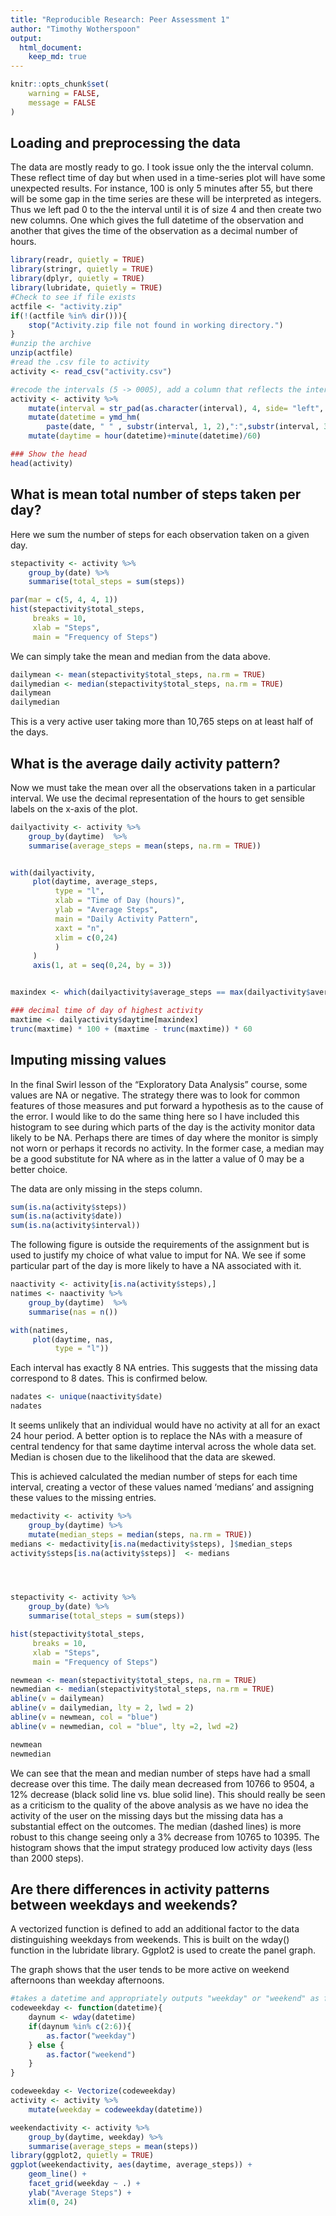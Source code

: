 ```yaml
---
title: "Reproducible Research: Peer Assessment 1"
author: "Timothy Wotherspoon"
output: 
  html_document:
    keep_md: true
---
```

```r
knitr::opts_chunk$set(
    warning = FALSE,
    message = FALSE
)
```

## Loading and preprocessing the data

The data are mostly ready to go. I took issue only the the interval column. These reflect time of day but when used in a time-series plot will have some unexpected results. For instance, 100 is only 5 minutes after 55, but there will be some gap in the time series are these will be interpreted as integers. Thus we left pad 0 to the the interval until it is of size 4 and then create two new columns. One which gives the full datetime of the observation and another that gives the time of the observation as a decimal number of hours. 
```r
library(readr, quietly = TRUE) 
library(stringr, quietly = TRUE)
library(dplyr, quietly = TRUE)
library(lubridate, quietly = TRUE)
#Check to see if file exists
actfile <- "activity.zip"
if(!(actfile %in% dir())){
    stop("Activity.zip file not found in working directory.")
}
#unzip the archive
unzip(actfile)
#read the .csv file to activity
activity <- read_csv("activity.csv")

#recode the intervals (5 -> 0005), add a column that reflects the intervals as datetimes, add a column that reflects them as times of day with a decimal number of hours
activity <- activity %>%
    mutate(interval = str_pad(as.character(interval), 4, side= "left", pad = "0")) %>%
    mutate(datetime = ymd_hm(
        paste(date, " " , substr(interval, 1, 2),":",substr(interval, 3, 4),sep = ""))) %>%
    mutate(daytime = hour(datetime)+minute(datetime)/60)

### Show the head
head(activity)
```


## What is mean total number of steps taken per day?
Here we sum the number of steps for each observation taken on a given day. 

```r

stepactivity <- activity %>%
    group_by(date) %>%
    summarise(total_steps = sum(steps))

par(mar = c(5, 4, 4, 1))
hist(stepactivity$total_steps,
     breaks = 10,
     xlab = "Steps",
     main = "Frequency of Steps")
```

We can simply take the mean and median from the data above. 

``` r
dailymean <- mean(stepactivity$total_steps, na.rm = TRUE)
dailymedian <- median(stepactivity$total_steps, na.rm = TRUE)
dailymean
dailymedian
```

This is a very active user taking more than 10,765 steps on at least half of the days. 

## What is the average daily activity pattern?
Now we must take the mean over all the observations taken in a particular interval. We use the decimal representation of the hours to get sensible labels on the x-axis of the plot. 

```r

dailyactivity <- activity %>% 
    group_by(daytime)  %>%
    summarise(average_steps = mean(steps, na.rm = TRUE))


with(dailyactivity,
     plot(daytime, average_steps,
          type = "l",
          xlab = "Time of Day (hours)",
          ylab = "Average Steps",
          main = "Daily Activity Pattern",
          xaxt = "n",
          xlim = c(0,24)
          )
     )
     axis(1, at = seq(0,24, by = 3))


maxindex <- which(dailyactivity$average_steps == max(dailyactivity$average_steps))

### decimal time of day of highest activity
maxtime <- dailyactivity$daytime[maxindex]
trunc(maxtime) * 100 + (maxtime - trunc(maxtime)) * 60
```



## Imputing missing values

In the final Swirl lesson of the "Exploratory Data Analysis" course, some values are NA or negative. The strategy there was to look for common features of those measures and put forward a hypothesis as to the cause of the error. I would like to do the same thing here so I have included this histogram to see during which parts of the day is the activity monitor data likely to be NA. Perhaps there are times of day where the monitor is simply not worn or perhaps it records no activity. In the former case, a median may be a good substitute for NA where as in the latter a value of 0 may be a better choice. 

The data are only missing in the steps column.
```r
sum(is.na(activity$steps))
sum(is.na(activity$date))
sum(is.na(activity$interval))
```

The following figure is outside the requirements of the assignment but is used to justify my choice of what value to imput for NA. We see if some particular part of the day is more likely to have a NA associated with it. 

```r
naactivity <- activity[is.na(activity$steps),]
natimes <- naactivity %>% 
    group_by(daytime)  %>%
    summarise(nas = n())

with(natimes,
     plot(daytime, nas,
          type = "l"))


```

Each interval has exactly 8 NA entries. This suggests that the missing data correspond to 8 dates. This is confirmed below. 

```r
nadates <- unique(naactivity$date)
nadates
```

It seems unlikely that an individual would have no activity at all for an exact 24 hour period. A better option is to replace the NAs with a measure of central tendency for that same daytime interval across the whole data set. Median is chosen due to the likelihood that the data are skewed. 

This is achieved calculated the median number of steps for each time interval, creating a vector of these values named 'medians' and assigning these values to the missing entries. 

```r
medactivity <- activity %>%
    group_by(daytime) %>%
    mutate(median_steps = median(steps, na.rm = TRUE))
medians <- medactivity[is.na(medactivity$steps), ]$median_steps
activity$steps[is.na(activity$steps)]  <- medians





```


```r
stepactivity <- activity %>%
    group_by(date) %>%
    summarise(total_steps = sum(steps))

hist(stepactivity$total_steps,
     breaks = 10,
     xlab = "Steps",
     main = "Frequency of Steps")

newmean <- mean(stepactivity$total_steps, na.rm = TRUE)
newmedian <- median(stepactivity$total_steps, na.rm = TRUE)
abline(v = dailymean)
abline(v = dailymedian, lty = 2, lwd = 2)
abline(v = newmean, col = "blue")
abline(v = newmedian, col = "blue", lty =2, lwd =2)

newmean
newmedian

```
We can see that the mean and median number of steps have had a small decrease over this time. The daily mean decreased from 10766 to 9504, a 12% decrease (black solid line vs. blue solid line). This should really be seen as a criticism to the quality of the above analysis as we have no idea the activity of the user on the missing days but the missing data has a substantial effect on the outcomes. The median (dashed lines) is more robust to this change seeing only a 3% decrease from 10765 to 10395. The histogram shows that the imput strategy produced low activity days (less than 2000 steps). 

## Are there differences in activity patterns between weekdays and weekends?

A vectorized function is defined to add an additional factor to the data distinguishing weekdays from weekends. This is built on the wday() function in the lubridate library. Ggplot2 is used to create the panel graph. 

The graph shows that the user tends to be more active on weekend afternoons than weekday afternoons. 
```r
#takes a datetime and appropriately outputs "weekday" or "weekend" as factor
codeweekday <- function(datetime){
    daynum <- wday(datetime)
    if(daynum %in% c(2:6)){
        as.factor("weekday")
    } else {
        as.factor("weekend")
    }
}

codeweekday <- Vectorize(codeweekday)
activity <- activity %>%
    mutate(weekday = codeweekday(datetime))

weekendactivity <- activity %>%
    group_by(daytime, weekday) %>%
    summarise(average_steps = mean(steps))
library(ggplot2, quietly = TRUE)
ggplot(weekendactivity, aes(daytime, average_steps)) +
    geom_line() +
    facet_grid(weekday ~ .) +
    ylab("Average Steps") +
    xlim(0, 24)
    

```
